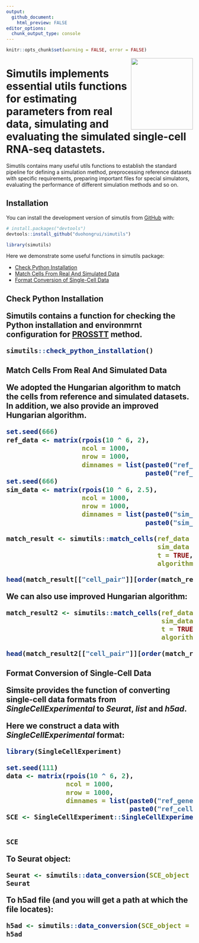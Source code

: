 ```yaml
---
output:
  github_document:
    html_preview: FALSE
editor_options: 
  chunk_output_type: console
---
```


```r
knitr::opts_chunk$set(warning = FALSE, error = FALSE)
```

<img src="man/figures/simutils_logo.png" align="right" width = "167px" height="193px"/>

# Simutils implements essential utils functions for estimating parameters from real data, simulating and evaluating the simulated single-cell RNA-seq datastets.

Simutils contains many useful utils functions to establish the standard pipeline for defining a simulation method, preprocessing reference datasets with specific requirements, preparing important files for special simulators, evaluating the performance of different simulation methods and so on.

## Installation

You can install the development version of simutils from [GitHub](https://github.com/) with:

```r
# install.packages("devtools")
devtools::install_github("duohongrui/simutils")
```

```r
library(simutils)
```


Here we demonstrate some useful functions in simutils package:

<ul>
  <li><a href="#a1">Check Python Installation</a></li>
  <li><a href="#a2">Match Cells From Real And Simulated Data</a></li>
  <li><a href="#a3">Format Conversion of Single-Cell Data</a></li>
</ul>


<h2><a name="a1">Check Python Installation</a>

Simutils contains a function for checking the Python installation and environmrnt configuration for [**PROSSTT**](https://github.com/duohongrui/simmethods/blob/master/R/28-PROSSTT.R) method.

```r
simutils::check_python_installation()
```


<h2><a name="a2">Match Cells From Real And Simulated Data</a>

We adopted the Hungarian algorithm to match the cells from reference and simulated datasets. In addition, we also provide an improved Hungarian algorithm.

```r
set.seed(666)
ref_data <- matrix(rpois(10 ^ 6, 2),
                   ncol = 1000,
                   nrow = 1000,
                   dimnames = list(paste0("ref_gene", 1:1000),
                                   paste0("ref_cell", 1:1000)))
set.seed(666)
sim_data <- matrix(rpois(10 ^ 6, 2.5),
                   ncol = 1000,
                   nrow = 1000,
                   dimnames = list(paste0("sim_gene", 1:1000),
                                   paste0("sim_cell", 1:1000)))
```

```r
match_result <- simutils::match_cells(ref_data = ref_data,
                                      sim_data = sim_data,
                                      t = TRUE,
                                      algorithm = "Hungarian")
```

```r
head(match_result[["cell_pair"]][order(match_result[["cell_pair"]]$match_value, decreasing = TRUE), ])
```

We can also use improved Hungarian algorithm:

```r
match_result2 <- simutils::match_cells(ref_data = ref_data,
                                       sim_data = sim_data,
                                       t = TRUE,
                                       algorithm = "Improved_Hungarian")
```

```r
head(match_result2[["cell_pair"]][order(match_result2[["cell_pair"]]$match_value, decreasing = TRUE), ])
```

<h2><a name="a3">Format Conversion of Single-Cell Data</a>

Simsite provides the function of converting single-cell data formats from _SingleCellExperimental_ to _Seurat_, _list_ and _h5ad_.

Here we construct a data with _SingleCellExperimental_ format:

```r
library(SingleCellExperiment)
```

```r
set.seed(111)
data <- matrix(rpois(10 ^ 6, 2),
               ncol = 1000,
               nrow = 1000,
               dimnames = list(paste0("ref_gene", 1:1000),
                               paste0("ref_cell", 1:1000)))
SCE <- SingleCellExperiment::SingleCellExperiment(list(counts = data),
                                                  colData = data.frame("cell_name" = colnames(data)),
                                                  rowData = data.frame("gene_name" = rownames(data)))
SCE
```

To Seurat object:

```r
Seurat <- simutils::data_conversion(SCE_object = SCE, return_format = "Seurat")
Seurat
```

To h5ad file (and you will get a path at which the file locates):

```r
h5ad <- simutils::data_conversion(SCE_object = SCE, return_format = "h5ad")
h5ad
```


